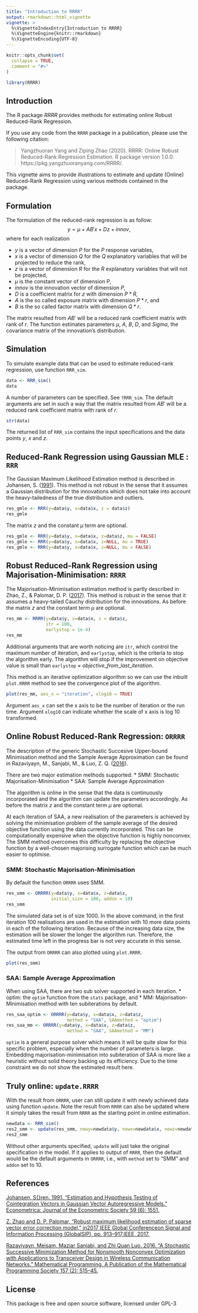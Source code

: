 ```yaml
---
title: "Introduction to RRRR"
output: rmarkdown::html_vignette
vignette: >
  %\VignetteIndexEntry{Introduction to RRRR}
  %\VignetteEngine{knitr::rmarkdown}
  %\VignetteEncoding{UTF-8}
---
```


```r
knitr::opts_chunk$set(
  collapse = TRUE,
  comment = "#>"
)
```

```r
library(RRRR)
```

## Introduction

The R package *RRRR* provides methods for estimating online Robust Reduced-Rank Regression.

If you use any code from the `RRRR` package in a publication, please use the following citation: 

>  Yangzhuoran Yang and Ziping Zhao (2020). RRRR: Online Robust   Reduced-Rank Regression Estimation. R package version 1.0.0. https://pkg.yangzhuoranyang.com/RRRR/.

This vignette aims to provide illustrations to estimate and update (Online) Reduced-Rank Regression using various methods contained in the package.

## Formulation

The formulation of the reduced-rank regression is as follow:
$$y = \mu +AB'  x + D z+innov,$$
where for each realization 

* $y$ is a vector of dimension $P$ for the $P$ response variables,
* $x$ is a vector of dimension $Q$ for the $Q$ explanatory variables that will be projected to reduce the rank,
* $z$ is a vector of dimension $R$ for the $R$ explanatory variables that will not be projected,
* $\mu$ is the constant vector of dimension $P$,
* $innov$ is the innovation vector of dimension $P$,
* $D$ is a coefficient matrix for $z$ with dimension $P*R$,
* $A$ is the so called exposure matrix with dimension $P*r$, and
* $B$ is the so called factor matrix with dimension $Q*r$.

The matrix resulted from $AB'$ will be a reduced rank coefficient matrix with rank of $r$.
The function estimates parameters $\mu$, $A$, $B$, $D$, and $Sigma$, the covariance matrix of
the innovation's distribution.

## Simulation

To simulate example data that can be used to estimate reduced-rank regression, use function `RRR_sim`.

```r
data <- RRR_sim()
data
```

A number of parameters can be specified. See `?RRR_sim`. The default arguments are set in such a way that the matrix resulted from $AB'$ will be a reduced rank coefficient matrix with rank of $r$. 

```r
str(data)
```

The returned list of `RRR_sim` contains the input specifications and the data points $y$, $x$ and $z$.

## Reduced-Rank Regression using Gaussian MLE : `RRR`

The Gaussian Maximum Likelihood Estimation method is described in Johansen, S. ([1991](#ref)). This method is not robust in the sense that it assumes a Gaussian distribution for the innovations which does not take into account the heavy-tailedness of the true distribution and outliers. 

```r
res_gmle <- RRR(y=data$y, x=data$x, z = data$z)
res_gmle
```

The matrix $z$ and the constant $\mu$ term are optional.

```r
res_gmle <- RRR(y=data$y, x=data$x, z=data$z, mu = FALSE)
res_gmle <- RRR(y=data$y, x=data$x, z=NULL, mu = TRUE)
res_gmle <- RRR(y=data$y, x=data$x, z=NULL, mu = FALSE)
```





## Robust Reduced-Rank Regression using Majorisation-Minimisation: `RRRR`

The Majorisation-Minimisation estimation method is partly described in Zhao, Z., & Palomar, D. P. ([2017](#ref)). This method is robust in the sense that it assumes a heavy-tailed Cauchy distribution for the innovations. 
As before the matrix $z$ and the constant term $\mu$ are optional.

```r
res_mm <- RRRR(y=data$y, x=data$x, z = data$z, 
               itr = 100, 
               earlystop = 1e-4)
res_mm
```

Additional arguments that are worth noticing are `itr`, which control the maximum number of iteration, and `earlystop`, which is the criteria to stop the algorithm early. The algorithm will stop if the improvement on objective value is small than 
`earlystop` $\times\ objective\_from\_last\_iteration$. 

This method is an iterative optimization algorithm so we can use the inbuilt `plot.RRRR` method to see the convergence plot of the algorithm.

```r
plot(res_mm, aes_x = "iteration", xlog10 = TRUE)
```

Argument `aes_x` can set the x axis to be the number of iteration or the run time. Argument `xlog10` can indicate whether the scale of x axis is log 10 transformed.




## Online Robust Reduced-Rank Regression: `ORRRR`

The description of the generic Stochastic Succesive Upper-bound Minimisation method and the Sample Average Approximation can be found in Razaviyayn, M., Sanjabi, M., & Luo, Z. Q. ([2016](#ref)).

There are two major estimation methods supported:
* SMM: Stochastic Majorisation-Minimisation
* SAA: Sample Average Approximation

The algorithm is online in the sense that the data is continuously incorporated and the algorithm can update the parameters accordingly. As before the matrix $z$ and the constant term $\mu$ are optional.

At each iteration of SAA, a new realisation of the parameters is achieved by solving the minimisation problem of the sample average of the desired objective function using the data currently incorporated. This can be computationally expensive when the objective function is highly nonconvex. The SMM method overcomes this difficulty by replacing the objective function by a well-chosen majorising surrogate function which can be much easier to optimise.

### SMM: Stochastic Majorisation-Minimisation

By default the function `ORRRR` uses SMM.

```r
res_smm <- ORRRR(y=data$y, x=data$x, z=data$z, 
                 initial_size = 100, addon = 10)
res_smm
```
The simulated data set is of size 1000. In the above command, in the first iteration 100 realisations are used in the estimation with 10 more data points in each of the following iteration. 
Because of the increasing data size, the estimation will be slower the longer the algorithm run. Therefore, the estimated time left in the progress bar is not very accurate in this sense.

The output from `ORRRR` can also plotted using `plot.RRRR`.

```r
plot(res_smm)
```


### SAA: Sample Average Approximation

When using SAA, there are two sub solver supported in each iteration.
* optim: the `optim` function from the `stats` package, and
* MM: Majorisation-Minimisation method with ten subiterations by default.

```r
res_saa_optim <- ORRRR(y=data$y, x=data$x, z=data$z,
                       method = "SAA", SAAmethod = "optim")
res_saa_mm <- ORRRR(y=data$y, x=data$x, z=data$z,
                       method = "SAA", SAAmethod = "MM")
```

`optim` is a general purpose solver which means it will be quite slow for this specific problem, especially when the number of parameters is large.
Embedding majorisation-minimisation into subiteration of SAA is more like a heuristic without solid theory backing up its efficiency.
Due to the time constraint we do not show the estimated result here.




## Truly online: `update.RRRR`

With the result from `ORRRR`, user can still update it with newly achieved data using function `update`. Note the result from `RRRR` can also be updated where it simply takes the result from `RRRR` as the starting point in online estimation.

```r
newdata <- RRR_sim()
res2_smm <- update(res_smm, newy=newdata$y, newx=newdata$x, newz=newdata$z)
res2_smm
```

Without other arguments specified, `update` will just take the original specification in the model. If it applies to output of `RRRR`, then the default would be the default arguments in `ORRRR`, i.e., with `method` set to "SMM" and `addon` set to 10.



## References {#ref}

[Johansen, S{\o}ren. 1991. “Estimation and Hypothesis Testing of Cointegration Vectors in Gaussian Vector Autoregressive Models.” Econometrica: Journal of the Econometric Society 59 (6): 1551.](https://www.jstor.org/stable/2938278?origin=crossref)

[Z. Zhao and D. P. Palomar, "Robust maximum likelihood estimation of sparse vector error correction model," in2017 IEEE Global Conferenceon Signal and Information Processing (GlobalSIP), pp. 913–917,IEEE, 2017.](https://ieeexplore.ieee.org/abstract/document/8309093/)

[Razaviyayn, Meisam, Maziar Sanjabi, and Zhi Quan Luo. 2016. “A Stochastic Successive Minimization Method for Nonsmooth Nonconvex Optimization with Applications to Transceiver Design in Wireless Communication Networks.” Mathematical Programming. A Publication of the Mathematical Programming Society 157 (2): 515–45.](http://link.springer.com/10.1007/s10107-016-1021-7)

## License

This package is free and open source software, licensed under GPL-3
